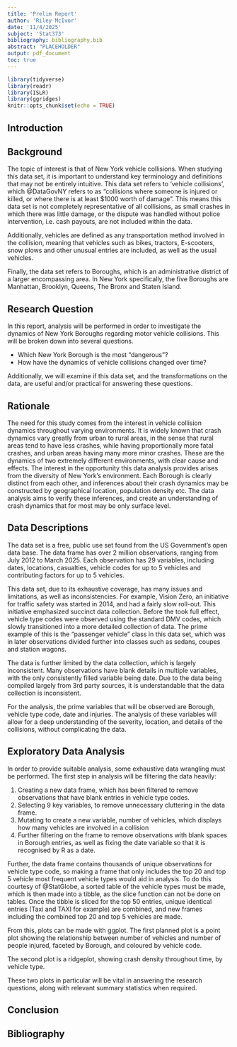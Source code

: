 ```yaml
---
title: 'Prelim Report'
author: 'Riley McIvor'
date: '11/4/2025'
subject: 'Stat373'
bibliography: bibliography.bib
abstract: "PLACEHOLDER"
output: pdf_document
toc: true
---
```


```r
library(tidyverse)
library(readr)
library(ISLR)
library(ggridges)
knitr::opts_chunk$set(echo = TRUE)
```

## Introduction

## Background

The topic of interest is that of New York vehicle collisions. When studying this data set, it is important to understand key terminology and definitions that may not be entirely intuitive. This data set refers to 'vehicle collisions', which @DataGovNY refers to as "collisions where someone is injured or killed, or where there is at least \$1000 worth of damage". This means this data set is not completely representative of all collisions, as small crashes in which there was little damage, or the dispute was handled without police intervention, i.e. cash payouts, are not included within the data.

Additionally, vehicles are defined as any transportation method involved in the collision, meaning that vehicles such as bikes, tractors, E-scooters, snow plows and other unusual entries are included, as well as the usual vehicles.

Finally, the data set refers to Boroughs, which is an administrative district of a larger encompassing area. In New York specifically, the five Boroughs are Manhattan, Brooklyn, Queens, The Bronx and Staten Island.

## Research Question

In this report, analysis will be performed in order to investigate the dynamics of New York Boroughs regarding motor vehicle collisions. This will be broken down into several questions.

-   Which New York Borough is the most "dangerous"?
-   How have the dynamics of vehicle collisions changed over time?

Additionally, we will examine if this data set, and the transformations on the data, are useful and/or practical for answering these questions.

## Rationale

The need for this study comes from the interest in vehicle collision dynamics throughout varying environments. It is widely known that crash dynamics vary greatly from urban to rural areas, in the sense that rural areas tend to have less crashes, while having proportionally more fatal crashes, and urban areas having many more minor crashes. These are the dynamics of two extremely different environments, with clear cause and effects. The interest in the opportunity this data analysis provides arises from the diversity of New York's environment. Each Borough is clearly distinct from each other, and inferences about their crash dynamics may be constructed by geographical location, population density etc. The data analysis aims to verify these inferences, and create an understanding of crash dynamics that for most may be only surface level.

## Data Descriptions

The data set is a free, public use set found from the US Government's open data base. The data frame has over 2 million observations, ranging from July 2012 to March 2025. Each observation has 29 variables, including dates, locations, casualties, vehicle codes for up to 5 vehicles and contributing factors for up to 5 vehicles.

This data set, due to its exhaustive coverage, has many issues and limitations, as well as inconsistencies. For example, Vision Zero, an initiative for traffic safety was started in 2014, and had a fairly slow roll-out. This initiative emphasized succinct data collection. Before the took full effect, vehicle type codes were observed using the standard DMV codes, which slowly transitioned into a more detailed collection of data. The prime example of this is the "passenger vehicle" class in this data set, which was in later observations divided further into classes such as sedans, coupes and station wagons.

The data is further limited by the data collection, which is largely inconsistent. Many observations have blank details in multiple variables, with the only consistently filled variable being date. Due to the data being compiled largely from 3rd party sources, it is understandable that the data collection is inconsistent.

For the analysis, the prime variables that will be observed are Borough, vehicle type code, date and injuries. The analysis of these variables will allow for a deep understanding of the severity, location, and details of the collisions, without complicating the data.

## Exploratory Data Analysis

In order to provide suitable analysis, some exhaustive data wrangling must be performed. The first step in analysis will be filtering the data heavily:

1.  Creating a new data frame, which has been filtered to remove observations that have blank entries in vehicle type codes.
2.  Selecting 9 key variables, to remove unnecessary cluttering in the data frame.
3.  Mutating to create a new variable, number of vehicles, which displays how many vehicles are involved in a collision
4.  Further filtering on the frame to remove observations with blank spaces in Borough entries, as well as fixing the date variable so that it is recognised by R as a date.

Further, the data frame contains thousands of unique observations for vehicle type code, so making a frame that only includes the top 20 and top 5 vehicle most frequent vehicle types would aid in analysis. To do this courtesy of @StatGlobe, a sorted table of the vehicle types must be made, which is then made into a tibble, as the slice function can not be done on tables. Once the tibble is sliced for the top 50 entries, unique identical entries (Taxi and TAXI for example) are combined, and new frames including the combined top 20 and top 5 vehicles are made.

From this, plots can be made with ggplot. The first planned plot is a point plot showing the relationship between number of vehicles and number of people injured, faceted by Borough, and coloured by vehicle code.

The second plot is a ridgeplot, showing crash density throughout time, by vehicle type.

These two plots in particular will be vital in answering the research questions, along with relevant summary statistics when required.

## Conclusion

## Bibliography
